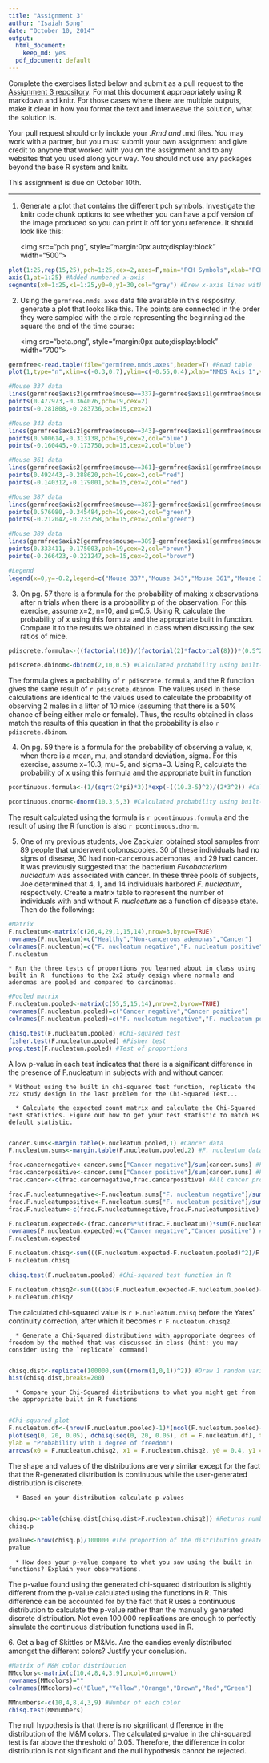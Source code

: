 ```yaml
---
title: "Assignment 3"
author: "Isaiah Song"
date: "October 10, 2014"
output:
  html_document:
    keep_md: yes
  pdf_document: default
---
```


Complete the exercises listed below and submit as a pull request to the [Assignment 3 repository](http://www.github.com/microbialinformatics/assignment03).  Format this document approapriately using R markdown and knitr. For those cases where there are multiple outputs, make it clear in how you format the text and interweave the solution, what the solution is.

Your pull request should only include your *.Rmd and *.md files. You may work with a partner, but you must submit your own assignment and give credit to anyone that worked with you on the assignment and to any websites that you used along your way. You should not use any packages beyond the base R system and knitr.

This assignment is due on October 10th.

------

1.  Generate a plot that contains the different pch symbols. Investigate the knitr code chunk options to see whether you can have a pdf version of the image produced so you can print it off for yoru reference. It should look like this:

    <img src="pch.png", style="margin:0px auto;display:block" width="500">
    
```r
plot(1:25,rep(15,25),pch=1:25,cex=2,axes=F,main="PCH Symbols",xlab="PCH value",ylab="") #Formed a chart of PCH symbols without axes
axis(1,at=1:25) #Added numbered x-axis
segments(x0=1:25,x1=1:25,y0=0,y1=30,col="gray") #Drew x-axis lines with line segments
```

2.  Using the `germfree.nmds.axes` data file available in this respositry, generate a plot that looks like this. The points are connected in the order they were sampled with the circle representing the beginning ad the square the end of the time course:

    <img src="beta.png", style="margin:0px auto;display:block" width="700">

```r
germfree<-read.table(file="germfree.nmds.axes",header=T) #Read table
plot(1,type="n",xlim=c(-0.3,0.7),ylim=c(-0.55,0.4),xlab="NMDS Axis 1",ylab="NMDS Axis 2",cex.lab=0.75,cex.axis=0.75) #Blank plot

#Mouse 337 data
lines(germfree$axis2[germfree$mouse==337]~germfree$axis1[germfree$mouse==337],lwd=2)
points(0.477973,-0.364076,pch=19,cex=2)
points(-0.281808,-0.283736,pch=15,cex=2)

#Mouse 343 data
lines(germfree$axis2[germfree$mouse==343]~germfree$axis1[germfree$mouse==343],lwd=2,col="blue")
points(0.500614,-0.313138,pch=19,cex=2,col="blue")
points(-0.160445,-0.173750,pch=15,cex=2,col="blue")

#Mouse 361 data
lines(germfree$axis2[germfree$mouse==361]~germfree$axis1[germfree$mouse==361],lwd=2,col="red")
points(0.492443,-0.288620,pch=19,cex=2,col="red")
points(-0.140312,-0.179001,pch=15,cex=2,col="red")

#Mouse 387 data
lines(germfree$axis2[germfree$mouse==387]~germfree$axis1[germfree$mouse==387],lwd=2,col="green")
points(0.576080,-0.345484,pch=19,cex=2,col="green")
points(-0.212042,-0.233758,pch=15,cex=2,col="green")

#Mouse 389 data
lines(germfree$axis2[germfree$mouse==389]~germfree$axis1[germfree$mouse==389],lwd=2,col="brown")
points(0.333411,-0.175003,pch=19,cex=2,col="brown")
points(-0.266423,-0.221247,pch=15,cex=2,col="brown")

#Legend
legend(x=0,y=-0.2,legend=c("Mouse 337","Mouse 343","Mouse 361","Mouse 387","Mouse 389"),col=c("black","blue","red","green","brown"),lty=1,lwd=2,cex=0.75)

```

3.  On pg. 57 there is a formula for the probability of making x observations after n trials when there is a probability p of the observation.  For this exercise, assume x=2, n=10, and p=0.5.  Using R, calculate the probability of x using this formula and the appropriate built in function. Compare it to the results we obtained in class when discussing the sex ratios of mice.

```r
pdiscrete.formula<-((factorial(10))/(factorial(2)*factorial(8)))*(0.5^2)*((1-0.5)^(10-2)) #Calculated probability using formula

pdiscrete.dbinom<-dbinom(2,10,0.5) #Calculated probability using built-in R function
```

The formula gives a probability of `r pdiscrete.formula`, and the R function gives the same result of `r pdiscrete.dbinom`.  The values used in these calculations are identical to the values used to calculate the probability of observing 2 males in a litter of 10 mice (assuming that there is a 50% chance of being either male or female).  Thus, the results obtained in class match the results of this question in that the probability is also `r pdiscrete.dbinom`.

4.  On pg. 59 there is a formula for the probability of observing a value, x, when there is a mean, mu, and standard deviation, sigma.  For this exercise, assume x=10.3, mu=5, and sigma=3.  Using R, calculate the probability of x using this formula and the appropriate built in function

```r
pcontinuous.formula<-(1/(sqrt(2*pi)*3))*exp(-((10.3-5)^2)/(2*3^2)) #Calculated probability using formula

pcontinuous.dnorm<-dnorm(10.3,5,3) #Calculated probability using built-in R function
```

The result calculated using the formula is `r pcontinuous.formula` and the result of using the R function is also `r pcontinuous.dnorm`.

5.  One of my previous students, Joe Zackular, obtained stool samples from 89 people that underwent colonoscopies.  30 of these individuals had no signs of disease, 30 had non-cancerous ademonas, and 29 had cancer.  It was previously suggested that the bacterium *Fusobacterium nucleatum* was associated with cancer.  In these three pools of subjects, Joe determined that 4, 1, and 14 individuals harbored *F. nucleatum*, respectively. Create a matrix table to represent the number of individuals with and without _F. nucleatum_ as a function of disease state.  Then do the following:

```r
#Matrix
F.nucleatum<-matrix(c(26,4,29,1,15,14),nrow=3,byrow=TRUE)
rownames(F.nucleatum)=c("Healthy","Non-cancerous ademonas","Cancer")
colnames(F.nucleatum)=c("F. nucleatum negative","F. nucleatum positive")
F.nucleatum
```

    * Run the three tests of proportions you learned about in class using built in R  functions to the 2x2 study design where normals and adenomas are pooled and compared to carcinomas.
    
```r
#Pooled matrix
F.nucleatum.pooled<-matrix(c(55,5,15,14),nrow=2,byrow=TRUE)
rownames(F.nucleatum.pooled)=c("Cancer negative","Cancer positive")
colnames(F.nucleatum.pooled)=c("F. nucleatum negative","F. nucleatum positive")

chisq.test(F.nucleatum.pooled) #Chi-squared test
fisher.test(F.nucleatum.pooled) #Fisher test
prop.test(F.nucleatum.pooled) #Test of proportions
```

A low p-value in each test indicates that there is a significant difference in the presence of F.nucleatum in subjects with and without cancer.

    * Without using the built in chi-squared test function, replicate the 2x2 study design in the last problem for the Chi-Squared Test...

      * Calculate the expected count matrix and calculate the Chi-Squared test statistics. Figure out how to get your test statistic to match Rs default statistic.
      
```r
cancer.sums<-margin.table(F.nucleatum.pooled,1) #Cancer data
F.nucleatum.sums<-margin.table(F.nucleatum.pooled,2) #F. nucleatum data

frac.cancernegative<-cancer.sums["Cancer negative"]/sum(cancer.sums) #Proportion of all subjects who do not have cancer
frac.cancerpositive<-cancer.sums["Cancer positive"]/sum(cancer.sums) #Proportion of all subjects who have cancer
frac.cancer<-c(frac.cancernegative,frac.cancerpositive) #All cancer proportions

frac.F.nucleatumnegative<-F.nucleatum.sums["F. nucleatum negative"]/sum(F.nucleatum.sums) #Proportion of all subjects who do not have F. nucleatum
frac.F.nucleatumpositive<-F.nucleatum.sums["F. nucleatum positive"]/sum(F.nucleatum.sums) #Proportion of all subjects who have F. nucleatum
frac.F.nucleatum<-c(frac.F.nucleatumnegative,frac.F.nucleatumpositive) #All F. nucleatum proportions

F.nucleatum.expected<-(frac.cancer%*%t(frac.F.nucleatum))*sum(F.nucleatum.pooled) #All F. nucleatum 
rownames(F.nucleatum.expected)=c("Cancer negative","Cancer positive") #Clarified rows
F.nucleatum.expected

F.nucleatum.chisq<-sum(((F.nucleatum.expected-F.nucleatum.pooled)^2)/F.nucleatum.expected) #Chi-squared calculation
F.nucleatum.chisq

chisq.test(F.nucleatum.pooled) #Chi-squared test function in R

F.nucleatum.chisq2<-sum(((abs(F.nucleatum.expected-F.nucleatum.pooled)-0.5)^2)/F.nucleatum.expected) #Applied Yates' continuity correction to calculation to match R function results
F.nucleatum.chisq2
```

The calculated chi-squared value is `r F.nucleatum.chisq` before the Yates' continuity correction, after which it becomes `r F.nucleatum.chisq2`.

      *	Generate a Chi-Squared distributions with approporiate degrees of freedom by the method that was discussed in class (hint: you may consider using the `replicate` command)
      
```r
chisq.dist<-replicate(100000,sum((rnorm(1,0,1))^2)) #Draw 1 random variable (df=1) from normal distribution with mean=0 and SD=1, square and sum, repeat 100,000 times
hist(chisq.dist,breaks=200)
```

      * Compare your Chi-Squared distributions to what you might get from the appropriate built in R functions
      
```r
#Chi-squared plot
F.nucleatum.df<-(nrow(F.nucleatum.pooled)-1)*(ncol(F.nucleatum.pooled)-1)
plot(seq(0, 20, 0.05), dchisq(seq(0, 20, 0.05), df = F.nucleatum.df), type = "l", xlab = "Chi-Squared Statistic", 
ylab = "Probability with 1 degree of freedom")
arrows(x0 = F.nucleatum.chisq2, x1 = F.nucleatum.chisq2, y0 = 0.4, y1 = 0.05, lwd = 2, col = "red")
```

The shape and values of the distributions are very similar except for the fact that the R-generated distribution is continuous while the user-generated distribution is discrete.

      * Based on your distribution calculate p-values
      
```r
chisq.p<-table(chisq.dist[chisq.dist>F.nucleatum.chisq2]) #Returns number of randomly generated values (out of 100,000) from normal distribution that are greater than the calculated chi-squared value
chisq.p

pvalue<-nrow(chisq.p)/100000 #The proportion of the distribution greater than the chi-squared value is the p-value
pvalue
```
      * How does your p-value compare to what you saw using the built in functions? Explain your observations.

The p-value found using the generated chi-squared distribution is slightly different from the p-value calculated using the functions in R.  This difference can be accounted for by the fact that R uses a continuous distribution to calculate the p-value rather than the manually generated discrete distribution.  Not even 100,000 replications are enough to perfectly simulate the continuous distribution functions used in R.


6\.  Get a bag of Skittles or M&Ms.  Are the candies evenly distributed amongst the different colors?  Justify your conclusion.

```r
#Matrix of M&M color distribution
MMcolors<-matrix(c(10,4,8,4,3,9),ncol=6,nrow=1)
rownames(MMcolors)=""
colnames(MMcolors)=c("Blue","Yellow","Orange","Brown","Red","Green")

MMnumbers<-c(10,4,8,4,3,9) #Number of each color
chisq.test(MMnumbers)
```

The null hypothesis is that there is no significant difference in the distribution of the M&M colors.  The calculated p-value in the chi-squared test is far above the threshold of 0.05.  Therefore, the difference in color distribution is not significant and the null hypothesis cannot be rejected.